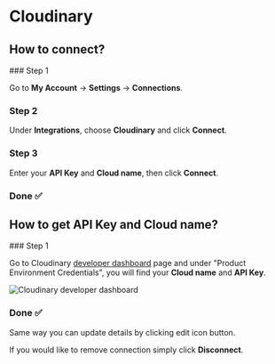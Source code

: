# Cloudinary


## How to connect?

<Steps>
### Step 1

Go to **My Account** -> **Settings** -> **Connections**.

### Step 2

Under **Integrations**, choose **Cloudinary** and click **Connect**.

### Step 3

Enter your **API Key** and **Cloud name**, then click **Connect**.

### Done ✅

</Steps>

## How to get API Key and Cloud name?

<Steps>
### Step 1

Go to Cloudinary [developer dashboard](https://console.cloudinary.com/pm) page and under "Product Environment Credentials", you will find your **Cloud name** and **API Key**.

![Cloudinary developer dashboard](/images/integrations/cloudinary-1.png)

### Done ✅

</Steps>

Same way you can update details by clicking edit icon button.

If you would like to remove connection simply click **Disconnect**.
